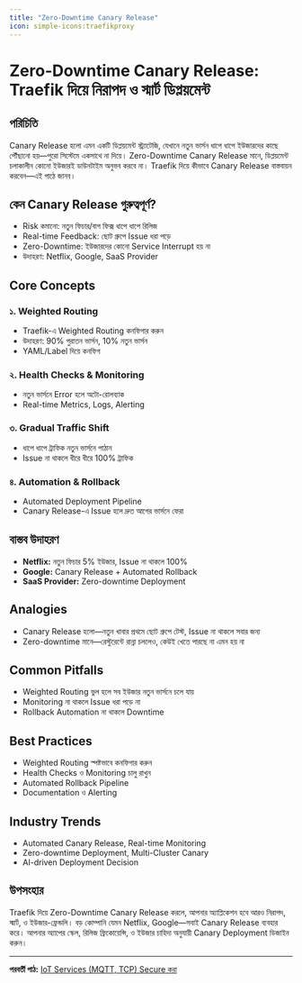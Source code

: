 ```yaml
---
title: "Zero-Downtime Canary Release"
icon: simple-icons:traefikproxy
---
```


# Zero-Downtime Canary Release: Traefik দিয়ে নিরাপদ ও স্মার্ট ডিপ্লয়মেন্ট

## পরিচিতি

Canary Release হলো এমন একটি ডিপ্লয়মেন্ট স্ট্র্যাটেজি, যেখানে নতুন ভার্সন ধাপে ধাপে ইউজারদের কাছে পৌঁছানো হয়—পুরো সিস্টেমে একসাথে না দিয়ে। Zero-Downtime Canary Release মানে, ডিপ্লয়মেন্ট চলাকালীন কোনো ইউজারই ডাউনটাইম অনুভব করবে না। Traefik দিয়ে কীভাবে Canary Release বাস্তবায়ন করবেন—এই পাঠে জানব।

## কেন Canary Release গুরুত্বপূর্ণ?

- Risk কমানো: নতুন ফিচার/বাগ ফিক্স ধাপে ধাপে রিলিজ
- Real-time Feedback: ছোট গ্রুপে Issue ধরা পড়ে
- Zero-Downtime: ইউজারদের কোনো Service Interrupt হয় না
- উদাহরণ: Netflix, Google, SaaS Provider

## Core Concepts

### ১. Weighted Routing
- Traefik-এ Weighted Routing কনফিগার করুন
- উদাহরণ: 90% পুরাতন ভার্সন, 10% নতুন ভার্সন
- YAML/Label দিয়ে কনফিগ

### ২. Health Checks & Monitoring
- নতুন ভার্সনে Error হলে অটো-রোলব্যাক
- Real-time Metrics, Logs, Alerting

### ৩. Gradual Traffic Shift
- ধাপে ধাপে ট্রাফিক নতুন ভার্সনে পাঠান
- Issue না থাকলে ধীরে ধীরে 100% ট্রাফিক

### ৪. Automation & Rollback
- Automated Deployment Pipeline
- Canary Release-এ Issue হলে দ্রুত আগের ভার্সনে ফেরা

## বাস্তব উদাহরণ

- **Netflix:** নতুন ফিচার 5% ইউজার, Issue না থাকলে 100%
- **Google:** Canary Release + Automated Rollback
- **SaaS Provider:** Zero-downtime Deployment

## Analogies

- Canary Release হলো—নতুন খাবার প্রথমে ছোট গ্রুপে টেস্ট, Issue না থাকলে সবার জন্য
- Zero-downtime মানে—রেস্টুরেন্টে রান্না চললেও, কেউই খেতে পারছে না এমন হয় না

## Common Pitfalls

- Weighted Routing ভুল হলে সব ইউজার নতুন ভার্সনে চলে যায়
- Monitoring না থাকলে Issue ধরা পড়ে না
- Rollback Automation না থাকলে Downtime

## Best Practices

- Weighted Routing স্পষ্টভাবে কনফিগার করুন
- Health Checks ও Monitoring চালু রাখুন
- Automated Rollback Pipeline
- Documentation ও Alerting

## Industry Trends

- Automated Canary Release, Real-time Monitoring
- Zero-downtime Deployment, Multi-Cluster Canary
- AI-driven Deployment Decision

## উপসংহার

Traefik দিয়ে Zero-Downtime Canary Release করলে, আপনার অ্যাপ্লিকেশন হবে আরও নিরাপদ, স্মার্ট, ও ইউজার-ফ্রেন্ডলি। বড় কোম্পানি যেমন Netflix, Google—সবাই Canary Release ব্যবহার করে। আপনার অ্যাপের স্কেল, রিলিজ ফ্রিকোয়েন্সি, ও ইউজার চাহিদা অনুযায়ী Canary Deployment ডিজাইন করুন।

---

**পরবর্তী পাঠ:** [IoT Services (MQTT, TCP) Secure করা](/traefik/iot-security)
